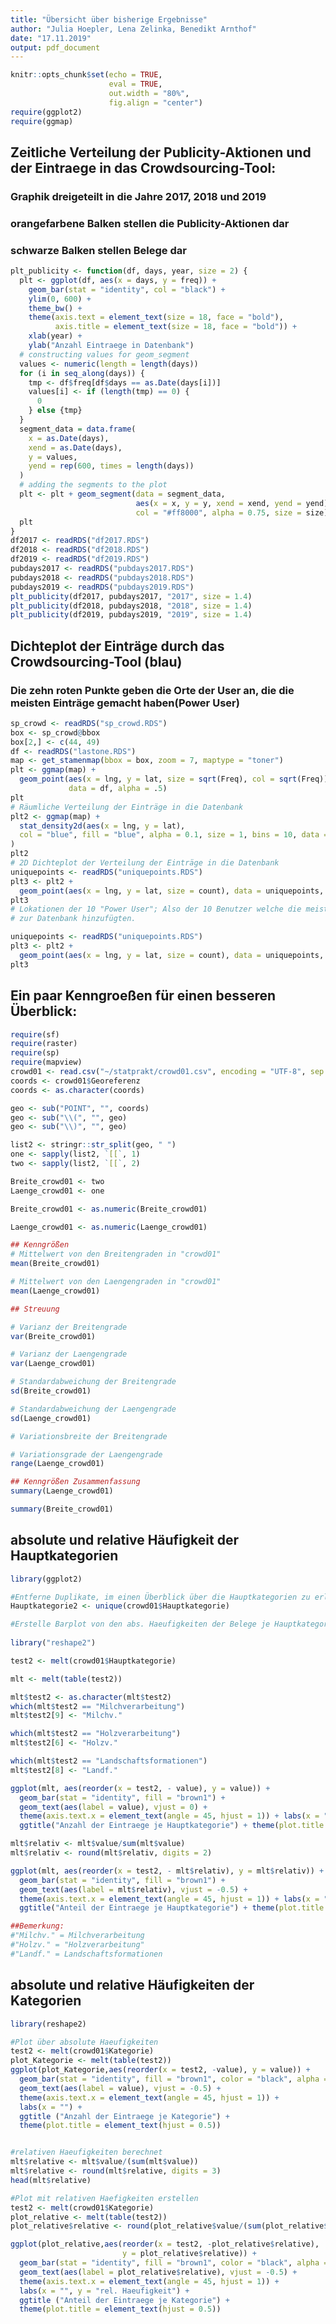 ```yaml
---
title: "Übersicht über bisherige Ergebnisse"
author: "Julia Hoepler, Lena Zelinka, Benedikt Arnthof"
date: "17.11.2019"
output: pdf_document
---
```


```r
knitr::opts_chunk$set(echo = TRUE, 
                      eval = TRUE,
                      out.width = "80%",
                      fig.align = "center")
require(ggplot2)
require(ggmap)
```


## Zeitliche Verteilung der Publicity-Aktionen und der Eintraege in das Crowdsourcing-Tool:
### Graphik dreigeteilt in die Jahre 2017, 2018 und 2019
### orangefarbene Balken stellen die Publicity-Aktionen dar
### schwarze Balken stellen Belege dar

```r
plt_publicity <- function(df, days, year, size = 2) {
  plt <- ggplot(df, aes(x = days, y = freq)) +
    geom_bar(stat = "identity", col = "black") +
    ylim(0, 600) +
    theme_bw() + 
    theme(axis.text = element_text(size = 18, face = "bold"),
          axis.title = element_text(size = 18, face = "bold")) +
    xlab(year) +
    ylab("Anzahl Eintraege in Datenbank")
  # constructing values for geom_segment
  values <- numeric(length = length(days))
  for (i in seq_along(days)) {
    tmp <- df$freq[df$days == as.Date(days[i])]
    values[i] <- if (length(tmp) == 0) {
      0
    } else {tmp}
  }
  segment_data = data.frame(
    x = as.Date(days),
    xend = as.Date(days), 
    y = values,
    yend = rep(600, times = length(days))
  )
  # adding the segments to the plot
  plt <- plt + geom_segment(data = segment_data, 
                            aes(x = x, y = y, xend = xend, yend = yend), 
                            col = "#ff8000", alpha = 0.75, size = size)
  plt
}
df2017 <- readRDS("df2017.RDS")
df2018 <- readRDS("df2018.RDS")
df2019 <- readRDS("df2019.RDS")
pubdays2017 <- readRDS("pubdays2017.RDS")
pubdays2018 <- readRDS("pubdays2018.RDS")
pubdays2019 <- readRDS("pubdays2019.RDS")
plt_publicity(df2017, pubdays2017, "2017", size = 1.4)
plt_publicity(df2018, pubdays2018, "2018", size = 1.4)
plt_publicity(df2019, pubdays2019, "2019", size = 1.4)
```

## Dichteplot der Einträge durch das Crowdsourcing-Tool (blau)
### Die zehn roten Punkte geben die Orte der User an, die die meisten Einträge gemacht haben(Power User)

```r
sp_crowd <- readRDS("sp_crowd.RDS")
box <- sp_crowd@bbox
box[2,] <- c(44, 49)
df <- readRDS("lastone.RDS")
map <- get_stamenmap(bbox = box, zoom = 7, maptype = "toner") 
plt <- ggmap(map) +
  geom_point(aes(x = lng, y = lat, size = sqrt(Freq), col = sqrt(Freq)),
             data = df, alpha = .5)
plt
# Räumliche Verteilung der Einträge in die Datenbank
plt2 <- ggmap(map) +
  stat_density2d(aes(x = lng, y = lat),
  col = "blue", fill = "blue", alpha = 0.1, size = 1, bins = 10, data = df, geom = "polygon"
) 
plt2
# 2D Dichteplot der Verteilung der Einträge in die Datenbank
uniquepoints <- readRDS("uniquepoints.RDS")
plt3 <- plt2 +
  geom_point(aes(x = lng, y = lat, size = count), data = uniquepoints, col = "red")
plt3
# Lokationen der 10 "Power User"; Also der 10 Benutzer welche die meisten Beiträge
# zur Datenbank hinzufügten.
```
```r
uniquepoints <- readRDS("uniquepoints.RDS")
plt3 <- plt2 +
  geom_point(aes(x = lng, y = lat, size = count), data = uniquepoints, col = "red")
plt3
```

## Ein paar Kenngroeßen für einen besseren Überblick:
```r
require(sf)
require(raster)
require(sp)
require(mapview)
crowd01 <- read.csv("~/statprakt/crowd01.csv", encoding = "UTF-8", sep = ",")
coords <- crowd01$Georeferenz
coords <- as.character(coords)

geo <- sub("POINT", "", coords)
geo <- sub("\\(", "", geo)
geo <- sub("\\)", "", geo)

list2 <- stringr::str_split(geo, " ")
one <- sapply(list2, `[[`, 1)
two <- sapply(list2, `[[`, 2)

Breite_crowd01 <- two
Laenge_crowd01 <- one

Breite_crowd01 <- as.numeric(Breite_crowd01)

Laenge_crowd01 <- as.numeric(Laenge_crowd01)
```

```r
## Kenngrößen 
# Mittelwert von den Breitengraden in "crowd01"
mean(Breite_crowd01)

# Mittelwert von den Laengengraden in "crowd01"
mean(Laenge_crowd01)

## Streuung

# Varianz der Breitengrade
var(Breite_crowd01)

# Varianz der Laengengrade
var(Laenge_crowd01) 

# Standardabweichung der Breitengrade
sd(Breite_crowd01)

# Standardabweichung der Laengengrade
sd(Laenge_crowd01)

# Variationsbreite der Breitengrade

# Variationsgrade der Laengengrade
range(Laenge_crowd01) 

## Kenngrößen Zusammenfassung
summary(Laenge_crowd01)

summary(Breite_crowd01)
```

## absolute und relative Häufigkeit der Hauptkategorien

```r
library(ggplot2)

#Entferne Duplikate, im einen Überblick über die Hauptkategorien zu erlangen
Hauptkategorie2 <- unique(crowd01$Hauptkategorie)

#Erstelle Barplot von den abs. Haeufigkeiten der Belege je Hauptkategorie
 
library("reshape2")

test2 <- melt(crowd01$Hauptkategorie)

mlt <- melt(table(test2))

mlt$test2 <- as.character(mlt$test2)
which(mlt$test2 == "Milchverarbeitung")
mlt$test2[9] <- "Milchv."

which(mlt$test2 == "Holzverarbeitung")
mlt$test2[6] <- "Holzv."

which(mlt$test2 == "Landschaftsformationen")
mlt$test2[8] <- "Landf."

ggplot(mlt, aes(reorder(x = test2, - value), y = value)) + 
  geom_bar(stat = "identity", fill = "brown1") + 
  geom_text(aes(label = value), vjust = 0) +
  theme(axis.text.x = element_text(angle = 45, hjust = 1)) + labs(x = "") + 
  ggtitle("Anzahl der Eintraege je Hauptkategorie") + theme(plot.title = element_text(hjust = 0.5))

mlt$relativ <- mlt$value/sum(mlt$value)
mlt$relativ <- round(mlt$relativ, digits = 2)

ggplot(mlt, aes(reorder(x = test2, - mlt$relativ), y = mlt$relativ)) + 
  geom_bar(stat = "identity", fill = "brown1") + 
  geom_text(aes(label = mlt$relativ), vjust = -0.5) +
  theme(axis.text.x = element_text(angle = 45, hjust = 1)) + labs(x = "", y = "rel. Haeufigkeit") + 
  ggtitle("Anteil der Eintraege je Hauptkategorie") + theme(plot.title = element_text(hjust = 0.5))

##Bemerkung:
#"Milchv." = Milchverarbeitung
#"Holzv." = "Holzverarbeitung" 
#"Landf." = Landschaftsformationen
```

## absolute und relative Häufigkeiten der Kategorien

```r
library(reshape2)

#Plot über absolute Haeufigkeiten
test2 <- melt(crowd01$Kategorie)
plot_Kategorie <- melt(table(test2))
ggplot(plot_Kategorie,aes(reorder(x = test2, -value), y = value)) + 
  geom_bar(stat = "identity", fill = "brown1", color = "black", alpha = 0.85) + 
  geom_text(aes(label = value), vjust = -0.5) +
  theme(axis.text.x = element_text(angle = 45, hjust = 1)) +
  labs(x = "") + 
  ggtitle ("Anzahl der Eintraege je Kategorie") +
  theme(plot.title = element_text(hjust = 0.5))


#relativen Haeufigkeiten berechnet
mlt$relative <- mlt$value/(sum(mlt$value))
mlt$relative <- round(mlt$relative, digits = 3)
head(mlt$relative)

#Plot mit relativen Haefigkeiten erstellen
test2 <- melt(crowd01$Kategorie)
plot_relative <- melt(table(test2))
plot_relative$relative <- round(plot_relative$value/(sum(plot_relative$value)), digits = 3)

ggplot(plot_relative,aes(reorder(x = test2, -plot_relative$relative),
                         y = plot_relative$relative)) + 
  geom_bar(stat = "identity", fill = "brown1", color = "black", alpha = 0.85) + 
  geom_text(aes(label = plot_relative$relative), vjust = -0.5) +
  theme(axis.text.x = element_text(angle = 45, hjust = 1)) +
  labs(x = "", y = "rel. Haeufigkeit") + 
  ggtitle ("Anteil der Eintraege je Kategorie") +
  theme(plot.title = element_text(hjust = 0.5))


```